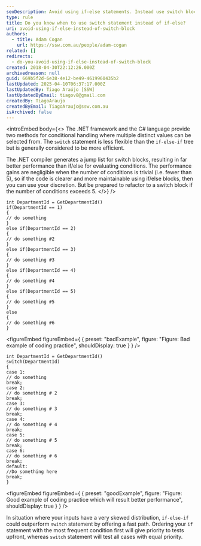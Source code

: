 ```yaml
---
seoDescription: Avoid using if-else statements. Instead use switch blocks to ensure better performance and maintainable code.
type: rule
title: Do you know when to use switch statement instead of if-else?
uri: avoid-using-if-else-instead-of-switch-block
authors:
  - title: Adam Cogan
    url: https://ssw.com.au/people/adam-cogan
related: []
redirects:
  - do-you-avoid-using-if-else-instead-of-switch-block
created: 2018-04-30T22:12:26.000Z
archivedreason: null
guid: 669b5f2d-6e38-4e12-be49-4619960435b2
lastUpdated: 2025-04-10T06:37:17.000Z
lastUpdatedBy: Tiago Araújo [SSW]
lastUpdatedByEmail: tiagov8@gmail.com
createdBy: TiagoAraujo
createdByEmail: TiagoAraujo@ssw.com.au
isArchived: false
---
```


<introEmbed
  body={<>
The .NET framework and the C# language provide two methods for conditional handling where multiple distinct values can be selected from. The `switch` statement is less flexible than the `if-else-if` tree but is generally considered to be more efficient.

The .NET compiler generates a jump list for switch blocks, resulting in far better performance than if/else for evaluating conditions. The performance gains are negligible when the number of conditions is trivial (i.e. fewer than 5), so if the code is clearer and more maintainable using if/else blocks, then you can use your discretion. But be prepared to refactor to a switch block if the number of conditions exceeds 5.
  </>}
/>
```dotnet
int DepartmentId = GetDepartmentId()
if(DepartmentId == 1)
{
// do something
}
else if(DepartmentId == 2)
{
// do something #2
}
else if(DepartmentId == 3)
{
// do something #3
}
else if(DepartmentId == 4)
{
// do something #4
}
else if(DepartmentId == 5)
{
// do something #5
}
else
{
// do something #6
}
```
<figureEmbed figureEmbed={ {
  preset: "badExample",
  figure: "Figure: Bad example of coding practice",
  shouldDisplay: true
} } />


```dotnet
int DepartmentId = GetDepartmentId()
switch(DepartmentId)
{
case 1:
// do something
break;
case 2:
// do something # 2
break;
case 3:
// do something # 3
break;
case 4:
// do something # 4
break;
case 5:
// do something # 5
break;
case 6:
// do something # 6
break;
default:
//Do something here
break;
}
```
<figureEmbed figureEmbed={ {
  preset: "goodExample",
  figure: "Figure: Good example of coding practice which will result better performance",
  shouldDisplay: true
} } />


In situation where your inputs have a very skewed distribution, `if-else-if` could outperform `switch` statement by offering a fast path. Ordering your `if` statement with the most frequent condition first will give priority to tests upfront, whereas `switch` statement will test all cases with equal priority.
